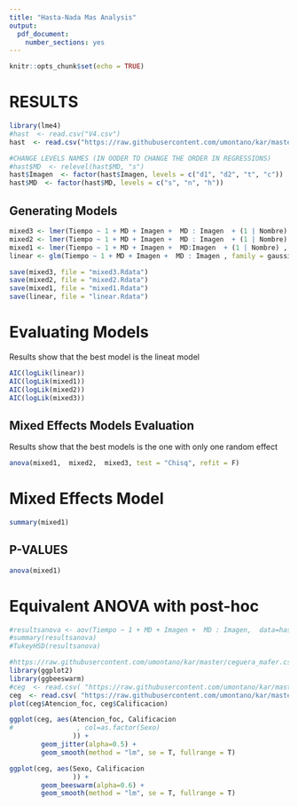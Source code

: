 ```yaml
---
title: "Hasta-Nada Mas Analysis"
output:
  pdf_document: 
    number_sections: yes
---
```


```r
knitr::opts_chunk$set(echo = TRUE)
```






# RESULTS

```r
library(lme4)
#hast  <- read.csv("V4.csv")
hast  <- read.csv("https://raw.githubusercontent.com/umontano/kar/master/hasta_nada_mas.csv")

#CHANGE LEVELS NAMES (IN OODER TO CHANGE THE ORDER IN REGRESSIONS)
#hast$MD  <- relevel(hast$MD, "s") 
hast$Imagen  <- factor(hast$Imagen, levels = c("d1", "d2", "t", "c"))
hast$MD  <- factor(hast$MD, levels = c("s", "n", "h"))

```



## Generating Models
```r

mixed3 <- lmer(Tiempo ~ 1 + MD + Imagen +  MD : Imagen  + (1 | Nombre) + (1 | Edad) + (1 | Sexo) , data=hast)
mixed2 <- lmer(Tiempo ~ 1 + MD + Imagen +  MD : Imagen  + (1 | Nombre) + (1 | Edad) , data=hast)
mixed1 <- lmer(Tiempo ~ 1 + MD + Imagen +  MD:Imagen  + (1 | Nombre) , data=hast)
linear <- glm(Tiempo ~ 1 + MD + Imagen +  MD : Imagen , family = gaussian, data=hast, model=FALSE, x=FALSE, y=FALSE)

save(mixed3, file = "mixed3.Rdata")
save(mixed2, file = "mixed2.Rdata")
save(mixed1, file = "mixed1.Rdata")
save(linear, file = "linear.Rdata")

```

# Evaluating Models
Results show that the best model is the lineat model
```r
AIC(logLik(linear))
AIC(logLik(mixed1))
AIC(logLik(mixed2))
AIC(logLik(mixed3))
```


## Mixed Effects Models Evaluation
Results show that the best models is the one with only one random effect


```r
anova(mixed1,  mixed2,  mixed3, test = "Chisq", refit = F)
```


# Mixed Effects Model

```r
summary(mixed1)
```


## P-VALUES
```r
anova(mixed1)
```


#  Equivalent ANOVA with post-hoc

```r
#resultsanova <- aov(Tiempo ~ 1 + MD + Imagen +  MD : Imagen,  data=hast)
#summary(resultsanova)
#TukeyHSD(resultsanova)

```


```r
#https://raw.githubusercontent.com/umontano/kar/master/ceguera_mafer.csv
library(ggplot2)
library(ggbeeswarm)
#ceg  <- read.csv( "https://raw.githubusercontent.com/umontano/kar/master/ceguera_mafer.csv")
ceg  <- read.csv( "https://raw.githubusercontent.com/umontano/kar/master/cegu.csv")
plot(ceg$Atencion_foc, ceg$Calificacion)

ggplot(ceg, aes(Atencion_foc, Calificacion
#                , col=as.factor(Sexo)
                )) +
        geom_jitter(alpha=0.5) +
        geom_smooth(method = "lm", se = T, fullrange = T)

ggplot(ceg, aes(Sexo, Calificacion
                )) +
        geom_beeswarm(alpha=0.6) +
        geom_smooth(method = "lm", se = T, fullrange = T)

```
